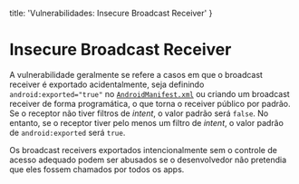   title: 'Vulnerabilidades: Insecure Broadcast Receiver'
}

# Insecure Broadcast Receiver
A vulnerabilidade geralmente se refere a casos em que o broadcast receiver é exportado acidentalmente, seja definindo `android:exported="true"` no [`AndroidManifest.xml`](/foundations/android-manifest) ou criando um broadcast receiver de forma programática, o que torna o receiver público por padrão. Se o receptor não tiver filtros de _intent_, o valor padrão será `false`. No entanto, se o receptor tiver pelo menos um filtro de _intent_, o valor padrão de `android:exported` será `true`.

Os broadcast receivers exportados intencionalmente sem o controle de acesso adequado podem ser abusados se o desenvolvedor não pretendia que eles fossem chamados por todos os apps.

